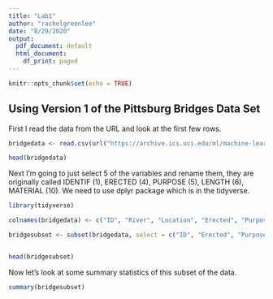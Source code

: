 ```yaml
---
title: "Lab1"
author: "rachelgreenlee"
date: "8/29/2020"
output:
  pdf_document: default
  html_document:
    df_print: paged
---
```


```r
knitr::opts_chunk$set(echo = TRUE)
```


## Using Version 1 of the Pittsburg Bridges Data Set

First I read the data from the URL and look at the first few rows.

```r

bridgedata <- read.csv(url("https://archive.ics.uci.edu/ml/machine-learning-databases/bridges/bridges.data.version1"), header=FALSE)

head(bridgedata)

```


Next I'm going to just select 5 of the variables and rename them, they are originally called IDENTIF (1), ERECTED (4), PURPOSE (5), LENGTH (6), MATERIAL (10). We need to use dplyr package which is in the tidyverse. 



```r

library(tidyverse)

colnames(bridgedata) <- c("ID", "River", "Location", "Erected", "Purpose", "Length", "Lanes", "Clear-G", "T-OR-D", "Materials", "Span", "Rel-L", "Type")

bridgesubset <- subset(bridgedata, select = c("ID", "Erected", "Purpose", "Length", "Materials"))


head(bridgesubset)
```

Now let's look at some summary statistics of this subset of the data.

```r
summary(bridgesubset)
```


